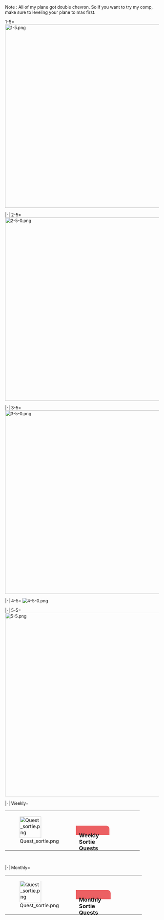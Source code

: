 Note : All of my plane got double chevron. So if you want to try my comp, make sure to leveling your plane to max first.

<tabber>
1-5=
[[File:1-5.png|center|599px]]<br/>

{{FleetCompViewer
|Map = 1-5 Extra Operation
|Ship1 = CVL Ryuuhou Kai 318 Card.jpg
|Ship1Equip1 = [[Ka Type Observation Autogyro]]
|Ship1Equip1_icon = Heli.png
|Ship1Equip2 = [[Ka Type Observation Autogyro]]
|Ship1Equip2_icon = Heli.png
|Ship1Equip3 = [[Ka Type Observation Autogyro]]
|Ship1Equip3_icon = Heli.png
|Ship1Equip4 = [[Type 97 Torpedo Bomber (931 Air Group)|Type 97 (931 Air Group)]]
|Ship1Equip4_icon = BluePlane.png

|Ship2 = BBV Ise Kai 082 Card.jpg
|Ship2Equip1 = [[Ka Type Observation Autogyro]]
|Ship2Equip1_icon = Heli.png
|Ship2Equip2 = [[Ka Type Observation Autogyro]]
|Ship2Equip2_icon = Heli.png
|Ship2Equip3 = [[Ka Type Observation Autogyro]]
|Ship2Equip3_icon = Heli.png
|Ship2Equip4 = [[Ka Type Observation Autogyro]]
|Ship2Equip4_icon = Heli.png

|Ship3 = DD Z1 zwei 179 Card.jpg
|Ship3Equip1 = [[Type 4 Passive Sonar]] ★+1
|Ship3Equip1_icon = Sonar.png
|Ship3Equip2 = [[Type 3 Active Sonar]] ★+3
|Ship3Equip2_icon = Sonar.png
|Ship3Equip3 = [[Type 3 Depth Charge Projector|Type 3 Depth Charge]]
|Ship3Equip3_icon = DepthCharge.png
|Ship3Equip4 = <span style="color:seashell">Locked</span>
|Ship3Equip4_icon = Empty_equipment_slot.png

|Ship4 = DD Z3 zwei 180 Card.jpg
|Ship4Equip1 = [[Type 4 Passive Sonar]]
|Ship4Equip1_icon = Sonar.png
|Ship4Equip2 = [[Type 3 Active Sonar]]
|Ship4Equip2_icon = Sonar.png
|Ship4Equip3 = [[Type 3 Depth Charge Projector|Type 3 Depth Charge]] ★+6
|Ship4Equip3_icon = DepthCharge.png
|Ship4Equip4 = <span style="color:seashell">Locked</span>
|Ship4Equip4_icon = Empty_equipment_slot.png

|Ship5 = Empty ship slot.png
|Ship5Equip1 = 
|Ship5Equip1_icon = Empty equipment slot.png
|Ship5Equip2 = 
|Ship5Equip2_icon = Empty equipment slot.png
|Ship5Equip3 = 
|Ship5Equip3_icon = Empty equipment slot.png
|Ship5Equip4 = 
|Ship5Equip4_icon = Empty equipment slot.png

|Ship6 = Empty ship slot.png
|Ship6Equip1 = 
|Ship6Equip1_icon = Empty equipment slot.png
|Ship6Equip2 = 
|Ship6Equip2_icon = Empty equipment slot.png
|Ship6Equip3 = 
|Ship6Equip3_icon = Empty equipment slot.png
|Ship6Equip4 = 
|Ship6Equip4_icon = Empty equipment slot.png
}}

|-|
2-5=
[[File:2-5-0.png|center|599px]]<br/>

{{FleetCompViewer
|Map = 2-5 Extra Operation (Middle Route)
|Ship1 = CAV Suzuya Kai 129 Card.jpg
|Ship1Equip1 = [[FuMO25 Radar]]
|Ship1Equip1_icon = Radar.png
|Ship1Equip2 = [[Prototype Seiran]]
|Ship1Equip2_icon = Seaplane.png
|Ship1Equip3 = [[20.3cm (No.3) Twin Gun Mount|20.3cm (No.3) Twin Mount]] [[File:Max_Star.png|18px]]
|Ship1Equip3_icon = RedGunMedium.png
|Ship1Equip4 = [[20.3cm (No.2) Twin Gun Mount|20.3cm (No.2) Twin Mount]] [[File:Max_Star.png|18px]]
|Ship1Equip4_icon = RedGunMedium.png

|Ship2 = CAV Kumano Kai 130 Card.jpg
|Ship2Equip1 = [[FuMO25 Radar]]
|Ship2Equip1_icon = Radar.png
|Ship2Equip2 = [[Prototype Seiran]]
|Ship2Equip2_icon = Seaplane.png
|Ship2Equip3 = [[20.3cm (No.3) Twin Gun Mount|20.3cm (No.3) Twin Mount]] [[File:Max_Star.png|18px]]
|Ship2Equip3_icon = RedGunMedium.png
|Ship2Equip4 = [[20.3cm (No.2) Twin Gun Mount|20.3cm (No.2) Twin Mount]] [[File:Max_Star.png|18px]]
|Ship2Equip4_icon = RedGunMedium.png

|Ship3 = CVL Junyou Kai Ni 408 Card.jpg
|Ship3Equip1 = [[Tenzan Model 12 (Murata Squadron)|Tenzan (Murata Squadron)]]
|Ship3Equip1_icon = BluePlane.png
|Ship3Equip2 = [[Ryuusei (601 Air Group)]]
|Ship3Equip2_icon = BluePlane.png
|Ship3Equip3 = [[Tenzan Model 12 (Murata Squadron)|Tenzan (Murata Squadron)]]
|Ship3Equip3_icon = BluePlane.png
|Ship3Equip4 = [[Type 2 Reconnaissance Aircraft]]
|Ship3Equip4_icon = YellowPlane.png

|Ship4 = CVL Hiyou Kai 283 Card.jpg
|Ship4Equip1 = [[Tenzan Model 12 (Tomonaga Squadron)|Tenzan (Tomonaga Squadron)]]
|Ship4Equip1_icon = BluePlane.png
|Ship4Equip2 = [[Ryuusei (601 Air Group)]]
|Ship4Equip2_icon = BluePlane.png
|Ship4Equip3 = [[Ryuusei (601 Air Group)]]
|Ship4Equip3_icon = BluePlane.png
|Ship4Equip4 = [[Suisei (Egusa Squadron)]]
|Ship4Equip4_icon = RedPlane.png

|Ship5 = DD Yuudachi Kai Ni 144 Card.jpg
|Ship5Equip1 = [[10cm Twin High-angle Gun Mount + Anti-Aircraft Fire Director|10cm HA Mount + AAFD]] [[File:Max_Star.png|18px]]
|Ship5Equip1_icon = GreenGunDP.png
|Ship5Equip2 = [[10cm Twin High-angle Gun Mount + Anti-Aircraft Fire Director|10cm HA Mount + AAFD]] [[File:Max_Star.png|18px]]
|Ship5Equip2_icon = GreenGunDP.png
|Ship5Equip3 = [[Type 13 Air Radar Kai]]
|Ship5Equip3_icon = Radar.png
|Ship5Equip4 = <span style="color:seashell">Locked</span>
|Ship5Equip4_icon = Empty equipment slot.png

|Ship6 = DD Shigure Kai Ni 145 Card.jpg
|Ship6Equip1 = [[10cm Twin High-angle Gun Mount + Anti-Aircraft Fire Director|10cm HA Mount + AAFD]] [[File:Max_Star.png|18px]]
|Ship6Equip1_icon = GreenGunDP.png
|Ship6Equip2 = [[10cm Twin High-angle Gun Mount + Anti-Aircraft Fire Director|10cm HA Mount + AAFD]] [[File:Max_Star.png|18px]]
|Ship6Equip2_icon = GreenGunDP.png
|Ship6Equip3 = [[Type 13 Air Radar Kai]] [[File:Max_Star.png|18px]]
|Ship6Equip3_icon = Radar.png
|Ship6Equip4 = <span style="color:seashell">Locked</span>
|Ship6Equip4_icon = Empty equipment slot.png
}}

{{FleetCompViewer
|Map = 2-5 Extra Operation (North Route)
|Ship1 = CA Myoukou Kai Ni 319 Card.jpg
|Ship1Equip1 = [[20.3cm (No.3) Twin Gun Mount|20.3cm (No.3) Twin Mount]] ★+1
|Ship1Equip1_icon = RedGunMedium.png
|Ship1Equip2 = [[20.3cm (No.2) Twin Gun Mount|20.3cm (No.2) Twin Mount]] [[File:Max_Star.png|18px]]
|Ship1Equip2_icon = RedGunMedium.png
|Ship1Equip3 = [[Shiun]]
|Ship1Equip3_icon = Seaplane.png
|Ship1Equip4 = [[Searchlight]]  ★+1
|Ship1Equip4_icon = Searchlight.png

|Ship2 = CA Nachi Kai Ni 192 Card.jpg
|Ship2Equip1 = [[20.3cm (No.3) Twin Gun Mount|20.3cm (No.3) Twin Mount]] ★+1
|Ship2Equip1_icon = RedGunMedium.png
|Ship2Equip2 = [[20.3cm (No.2) Twin Gun Mount|20.3cm (No.2) Twin Mount]] [[File:Max_Star.png|18px]]
|Ship2Equip2_icon = RedGunMedium.png
|Ship2Equip3 = [[Type 0 Observation Seaplane]]
|Ship2Equip3_icon = Seaplane.png
|Ship2Equip4 = [[Star Shell]]
|Ship2Equip4_icon = FlareIcon.png

|Ship3 = CA Ashigara Kai Ni 193 Card.jpg
|Ship3Equip1 = [[20.3cm (No.3) Twin Gun Mount|20.3cm (No.3) Twin Mount]] ★+1
|Ship3Equip1_icon = RedGunMedium.png
|Ship3Equip2 = [[20.3cm (No.2) Twin Gun Mount|20.3cm (No.2) Twin Mount]] [[File:Max_Star.png|18px]]
|Ship3Equip2_icon = RedGunMedium.png
|Ship3Equip3 = [[Type 0 Observation Seaplane]]
|Ship3Equip3_icon = Seaplane.png
|Ship3Equip4 = [[Star Shell]]
|Ship3Equip4_icon = FlareIcon.png

|Ship4 = CA Haguro Kai Ni 194 Card.jpg
|Ship4Equip1 = [[20.3cm (No.3) Twin Gun Mount|20.3cm (No.3) Twin Mount]] ★+1
|Ship4Equip1_icon = RedGunMedium.png
|Ship4Equip2 = [[20.3cm (No.2) Twin Gun Mount|20.3cm (No.2) Twin Mount]] [[File:Max Star.png|18px]]
|Ship4Equip2_icon = RedGunMedium.png
|Ship4Equip3 = [[Type 98 Reconnaissance Seaplane (Night Recon)|Type 98 Night Scout]]
|Ship4Equip3_icon = Seaplane.png
|Ship4Equip4 = [[Type 32 Surface Radar Kai]]
|Ship4Equip4_icon = Radar.png

|Ship5 = CAV Mogami Kai 073 Card.jpg
|Ship5Equip1 = [[Drum Canister (Transport Use)|Drum Canister]]
|Ship5Equip1_icon = Drum.png
|Ship5Equip2 = [[Prototype Seiran]]
|Ship5Equip2_icon = Seaplane.png
|Ship5Equip3 = [[20.3cm (No.3) Twin Gun Mount|20.3cm (No.3) Twin Mount]] [[File:Max_Star.png|18px]]
|Ship5Equip3_icon = RedGunMedium.png
|Ship5Equip4 = [[SKC34 20.3cm Twin Gun Mount]]
|Ship5Equip4_icon = RedGunMedium.png

|Ship6 = CAV Mikuma Kai 121 Card.jpg
|Ship6Equip1 = [[Drum Canister (Transport Use)|Drum Canister]]
|Ship6Equip1_icon = Drum.png
|Ship6Equip2 = [[Prototype Seiran]]
|Ship6Equip2_icon = Seaplane.png
|Ship6Equip3 = [[20.3cm (No.3) Twin Gun Mount|20.3cm (No.3) Twin Mount]] [[File:Max_Star.png|18px]]
|Ship6Equip3_icon = RedGunMedium.png
|Ship6Equip4 = [[SKC34 20.3cm Twin Gun Mount]]
|Ship6Equip4_icon = RedGunMedium.png
}}

{{FleetCompViewer
|Map = 2-5 Extra Operation (South Route)
|Ship1 = CV Graf Zeppelin Kai 353 Card.jpg
|Ship1Equip1 = [[Tenzan Model 12 (Murata Squadron)|Tenzan (Murata Squadron)]]
|Ship1Equip1_icon = BluePlane.png
|Ship1Equip2 = [[Ryuusei Kai]]
|Ship1Equip2_icon = BluePlane.png
|Ship1Equip3 = [[OTO 152mm Triple Rapid Fire Gun Mount|OTO 152mm Triple Mount]] ★+8
|Ship1Equip3_icon = YellowGun.png
|Ship1Equip4 = [[OTO 152mm Triple Rapid Fire Gun Mount|OTO 152mm Triple Mount]]
|Ship1Equip4_icon = YellowGun.png

|Ship2 = CVL Ryuujou Kai Ni 157 Card.jpg
|Ship2Equip1 = [[Ryuusei Kai]]
|Ship2Equip1_icon = BluePlane.png
|Ship2Equip2 = [[Tenzan Model 12 (Murata Squadron)|Tenzan (Murata Squadron)]]
|Ship2Equip2_icon = BluePlane.png
|Ship2Equip3 = [[Type 0 Fighter Model 21 (Skilled)|Zero Fighter 21 (Skilled)]]
|Ship2Equip3_icon = GreenPlane.png
|Ship2Equip4 = [[Type 2 Reconnaissance Aircraft]]
|Ship2Equip4_icon = YellowPlane.png

|Ship3 = CVL Junyou Kai Ni 408 Card.jpg
|Ship3Equip1 = [[Tenzan Model 12 (Tomonaga Squadron)|Tenzan (Tomonaga Squadron)]]
|Ship3Equip1_icon = BluePlane.png
|Ship3Equip2 = [[Ryuusei Kai]]
|Ship3Equip2_icon = BluePlane.png
|Ship3Equip3 = [[Ryuusei (601 Air Group)]]
|Ship3Equip3_icon = BluePlane.png
|Ship3Equip4 = [[Type 0 Fighter Model 21 (Skilled)|Zero Fighter 21 (Skilled)]]
|Ship3Equip4_icon = GreenPlane.png

|Ship4 = CVL Hiyou Kai 283 Card.jpg
|Ship4Equip1 = [[Ryuusei (601 Air Group)]]
|Ship4Equip1_icon = BluePlane.png
|Ship4Equip2 = [[Ryuusei Kai]]
|Ship4Equip2_icon = BluePlane.png
|Ship4Equip3 = [[Ryuusei Kai]]
|Ship4Equip3_icon = BluePlane.png
|Ship4Equip4 = [[Suisei (601 Air Group)]]
|Ship4Equip4_icon = RedPlane.png

|Ship5 = CVL Shouhou Kai 282 Card.jpg
|Ship5Equip1 = [[Ryuusei Kai]]
|Ship5Equip1_icon = BluePlane.png
|Ship5Equip2 = [[Suisei (Egusa Squadron)]]
|Ship5Equip2_icon = RedPlane.png
|Ship5Equip3 = [[Type 0 Fighter Model 53 (Iwamoto Squadron)|Zero Fighter 53 (Iwamoto)]]
|Ship5Equip3_icon = GreenPlane.png
|Ship5Equip4 = [[Reppuu (601 Air Group)]]
|Ship5Equip4_icon = GreenPlane.png

|Ship6 = CVL Zuihou Kai 117 Card.jpg
|Ship6Equip1 = [[Ryuusei (601 Air Group)]]
|Ship6Equip1_icon = BluePlane.png
|Ship6Equip2 = [[Suisei (601 Air Group)]]
|Ship6Equip2_icon = RedPlane.png
|Ship6Equip3 = [[Zero Fighter Model 62 (Fighter-bomber / Iwai Squadron)|Zero Fighter 62 Iwai Squadron]]
|Ship6Equip3_icon = RedPlane.png
|Ship6Equip4 = [[Reppuu (601 Air Group)]]
|Ship6Equip4_icon = GreenPlane.png
|Total_FP = Note
|Route = <br/>Just for fun.
}}

|-|
3-5=
[[File:3-5-0.png|center|599px]]<br/>

{{FleetCompViewer
|Map = 3-5 Extra Operation (South Route)
|Ship1 = DD Libeccio Kai 347 Card.jpg
|Ship1Equip1 = [[12.7cm Twin Gun Mount Model B Kai 2|12.7cm Model B Kai 2]] [[File:Max_Star.png|18px]]
|Ship1Equip1_icon = RedGunMedium.png
|Ship1Equip2 = [[120mm Twin Gun Mount]]
|Ship1Equip2_icon = RedGunLight.png
|Ship1Equip3 = [[Searchlight]]  ★+1
|Ship1Equip3_icon = Searchlight.png
|Ship1Equip4 = <span style="color:seashell">Locked</span>
|Ship1Equip4_icon = Empty equipment slot.png

|Ship2 = CL Abukuma Kai Ni 200 Card.jpg
|Ship2Equip1 = [[15.2cm Twin Gun Mount Kai|15.2cm Twin Mount Kai]] [[File:Max_Star.png|18px]]
|Ship2Equip1_icon = RedGunMedium.png
|Ship2Equip2 = [[61cm Quintuple (Oxygen) Torpedo Mount|61cm Quint O<sub>2</sub> Torpedo]] ★+6
|Ship2Equip2_icon = Torpedo.png
|Ship2Equip3 = [[Kouhyouteki]]
|Ship2Equip3_icon = Torpedo.png
|Ship2Equip4 = <span style="color:seashell">Locked</span>
|Ship2Equip4_icon = Empty equipment slot.png

|Ship3 = DD Shimakaze Kai 229 Card.jpg
|Ship3Equip1 = [[10cm Twin High-angle Gun Mount + Anti-Aircraft Fire Director|10cm HA Mount + AAFD]] [[File:Max_Star.png|18px]]
|Ship3Equip1_icon = GreenGunDP.png
|Ship3Equip2 = [[120mm Twin Gun Mount]]
|Ship3Equip2_icon = RedGunLight.png
|Ship3Equip3 = [[Type 22 Surface Radar Kai 4]]
|Ship3Equip3_icon = Radar.png
|Ship3Equip4 = <span style="color:seashell">Locked</span>
|Ship3Equip4_icon = Empty equipment slot.png

|Ship4 = DD Yukikaze Kai 228 Card.jpg
|Ship4Equip1 = [[10cm Twin High-angle Gun Mount + Anti-Aircraft Fire Director|10cm HA Mount + AAFD]] [[File:Max_Star.png|18px]]
|Ship4Equip1_icon = GreenGunDP.png
|Ship4Equip2 = [[61cm Triple (Oxygen) Torpedo Mount|61cm Tripple O<sub>2</sub> Torpedo]] [[File:Max_Star.png|18px]]
|Ship4Equip2_icon = Torpedo.png
|Ship4Equip3 = [[Type 22 Surface Radar Kai 4]]
|Ship4Equip3_icon = Radar.png
|Ship4Equip4 = <span style="color:seashell">Locked</span>
|Ship4Equip4_icon = Empty equipment slot.png

|Ship5 = DD Amatsukaze Kai 316 Card.jpg
|Ship5Equip1 = [[10cm Twin High-angle Gun Mount + Anti-Aircraft Fire Director|10cm HA Mount + AAFD]] [[File:Max_Star.png|18px]]
|Ship5Equip1_icon = GreenGunDP.png
|Ship5Equip2 = [[10cm Twin High-angle Gun Mount + Anti-Aircraft Fire Director|10cm HA Mount + AAFD]]
|Ship5Equip2_icon = GreenGunDP.png
|Ship5Equip3 = [[Type 13 Air Radar Kai]] [[File:Max_Star.png|18px]]
|Ship5Equip3_icon = Radar.png
|Ship5Equip4 = <span style="color:seashell">Locked</span>
|Ship5Equip4_icon = Empty equipment slot.png

|Ship6 = DD Tokitsukaze Kai 322 Card.jpg
|Ship6Equip1 = [[10cm Twin High-angle Gun Mount + Anti-Aircraft Fire Director|10cm HA Mount + AAFD]] [[File:Max_Star.png|18px]]
|Ship6Equip1_icon = GreenGunDP.png
|Ship6Equip2 = [[10cm Twin High-angle Gun Mount + Anti-Aircraft Fire Director|10cm HA Mount + AAFD]]
|Ship6Equip2_icon = GreenGunDP.png
|Ship6Equip3 = [[Type 22 Surface Radar Kai 4]]
|Ship6Equip3_icon = Radar.png
|Ship6Equip4 = <span style="color:seashell">Locked</span>
|Ship6Equip4_icon = Empty equipment slot.png
}}

{{FleetCompViewer
|Map = 3-5 Extra Operation (North Route)
|Ship1 = CVB Taihou Kai 156 Card.jpg
|Ship1Equip1 = [[Tenzan Model 12 (Tomonaga Squadron)|Tenzan (Tomonaga Squadron)]]
|Ship1Equip1_icon = BluePlane.png
|Ship1Equip2 = [[Ryuusei (601 Air Group)]]
|Ship1Equip2_icon = BluePlane.png
|Ship1Equip3 = [[Type 0 Fighter Model 53 (Iwamoto Squadron)|Zero Fighter 53 (Iwamoto)]]
|Ship1Equip3_icon = GreenPlane.png
|Ship1Equip4 = [[Reppuu Model 11]]
|Ship1Equip4_icon = GreenPlane.png

|Ship2 = CVB Shoukaku Kai Ni A 466 Card.jpg
|Ship2Equip1 = [[Type 97 Torpedo Bomber (Tomonaga Squadron)|Type 97 (Tomonaga Squadron)]]
|Ship2Equip1_icon = BluePlane.png
|Ship2Equip2 = [[Tenzan Model 12 (Murata Squadron)|Tenzan (Murata Squadron)]]
|Ship2Equip2_icon = BluePlane.png
|Ship2Equip3 = [[Reppuu (601 Air Group)]]
|Ship2Equip3_icon = GreenPlane.png
|Ship2Equip4 = [[Type 0 Fighter Model 21 (Skilled)|Zero Fighter 21 (Skilled)]]
|Ship2Equip4_icon = GreenPlane.png

|Ship3 = CVB Zuikaku Kai Ni A 467 Card.jpg
|Ship3Equip1 = [[Type 97 Torpedo Bomber (Tomonaga Squadron)|Type 97 (Tomonaga Squadron)]]
|Ship3Equip1_icon = BluePlane.png
|Ship3Equip2 = [[Tenzan Model 12 (Murata Squadron)|Tenzan (Murata Squadron)]]
|Ship3Equip2_icon = BluePlane.png
|Ship3Equip3 = [[Reppuu (601 Air Group)]]
|Ship3Equip3_icon = GreenPlane.png
|Ship3Equip4 = [[Type 0 Fighter Model 21 (Skilled)|Zero Fighter 21 (Skilled)]]
|Ship3Equip4_icon = GreenPlane.png

|Ship4 = CLT Ooi Kai Ni 118 Card.jpg
|Ship4Equip1 = [[10cm Twin High-angle Gun Mount + Anti-Aircraft Fire Director|10cm HA Mount + AAFD]] [[File:Max_Star.png|18px]]
|Ship4Equip1_icon = GreenGunDP.png
|Ship4Equip2 = [[Kouhyouteki]]
|Ship4Equip2_icon = Torpedo.png
|Ship4Equip3 = [[FuMO25 Radar]]
|Ship4Equip3_icon = Radar.png
|Ship4Equip4 = <span style="color:seashell">Locked</span>
|Ship4Equip4_icon = Empty equipment slot.png

|Ship5 = CLT Kitakami Kai Ni 119 Card.jpg
|Ship5Equip1 = [[10cm Twin High-angle Gun Mount + Anti-Aircraft Fire Director|10cm HA Mount + AAFD]] [[File:Max_Star.png|18px]]
|Ship5Equip1_icon = GreenGunDP.png
|Ship5Equip2 = [[Kouhyouteki]]
|Ship5Equip2_icon = Torpedo.png
|Ship5Equip3 = [[FuMO25 Radar]]
|Ship5Equip3_icon = Radar.png
|Ship5Equip4 = <span style="color:seashell">Locked</span>
|Ship5Equip4_icon = Empty equipment slot.png

|Ship6 = SS Ro-500 436 Card.jpg
|Ship6Equip1 = [[Prototype FaT Type 95 Oxygen Torpedo Kai|FaT Type 95 O<sub>2</sub> Torpedo Kai]]
|Ship6Equip1_icon = Torpedo.png
|Ship6Equip2 = [[Prototype FaT Type 95 Oxygen Torpedo Kai|FaT Type 95 O<sub>2</sub> Torpedo Kai]]
|Ship6Equip2_icon = Torpedo.png
|Ship6Equip3 = <span style="color:seashell">Locked</span>
|Ship6Equip3_icon = Empty equipment slot.png
|Ship6Equip4 = <span style="color:seashell">Locked</span>
|Ship6Equip4_icon = Empty equipment slot.png

|Total_FP = Note
|Route = <br/>CLT don't even need double attack setup for night battle so equip them with AACI setup to make them have more chance to survive from Takoyaki's air strike.
}}

|-|
4-5=
[[File:4-5-0.png|center]]<br/>

{{FleetCompViewer
|Map = 4-5 Extra Operation (Normal Run)
|Ship1 = CA Prinz Eugen Kai 177 Card.jpg
|Ship1Equip1 = [[20.3cm (No.3) Twin Gun Mount|20.3cm (No.3) Twin Mount]] [[File:Max_Star.png|18px]]
|Ship1Equip1_icon = RedGunMedium.png
|Ship1Equip2 = [[20.3cm (No.3) Twin Gun Mount|20.3cm (No.3) Twin Mount]] [[File:Max_Star.png|18px]]
|Ship1Equip2_icon = RedGunMedium.png
|Ship1Equip3 = [[Type 98 Reconnaissance Seaplane (Night Recon)|Type 98 Night Scout]]
|Ship1Equip3_icon = Seaplane.png
|Ship1Equip4 = [[Type 3 Shell]]
|Ship1Equip4_icon = GreenAmmo.png

|Ship2 = CVB Taihou Kai 156 Card.jpg
|Ship2Equip1 = [[Tenzan Model 12 (Tomonaga Squadron)|Tenzan (Tomonaga Squadron)]]
|Ship2Equip1_icon = BluePlane.png
|Ship2Equip2 = [[Ryuusei (601 Air Group)]]
|Ship2Equip2_icon = BluePlane.png
|Ship2Equip3 = [[Suisei (Egusa Squadron)]]
|Ship2Equip3_icon = RedPlane.png
|Ship2Equip4 = [[Type 2 Reconnaissance Aircraft]]
|Ship2Equip4_icon = YellowPlane.png

|Ship3 = CVB Shoukaku Kai Ni A 466 Card.jpg
|Ship3Equip1 = [[Tenzan Model 12 (Murata Squadron)|Tenzan (Murata Squadron)]]
|Ship3Equip1_icon = BluePlane.png
|Ship3Equip2 = [[Suisei (601 Air Group)]]
|Ship3Equip2_icon = RedPlane.png
|Ship3Equip3 = [[Reppuu (601 Air Group)]]
|Ship3Equip3_icon = GreenPlane.png
|Ship3Equip4 = [[Type 0 Fighter Model 21 (Skilled)|Zero Fighter 21 (Skilled)]]
|Ship3Equip4_icon = GreenPlane.png

|Ship4 = CVB Zuikaku Kai Ni A 467 Card.jpg
|Ship4Equip1 = [[Tenzan Model 12 (Murata Squadron)|Tenzan (Murata Squadron)]]
|Ship4Equip1_icon = BluePlane.png
|Ship4Equip2 = [[Suisei (601 Air Group)]]
|Ship4Equip2_icon = RedPlane.png
|Ship4Equip3 = [[Type 0 Fighter Model 53 (Iwamoto Squadron)|Zero Fighter 53 (Iwamoto)]]
|Ship4Equip3_icon = GreenPlane.png
|Ship4Equip4 = [[Type 0 Fighter Model 21 (Skilled)|Zero Fighter 21 (Skilled)]]
|Ship4Equip4_icon = GreenPlane.png

|Ship5 = CAV Tone Kai Ni 188 Card.jpg
|Ship5Equip1 = [[20.3cm (No.2) Twin Gun Mount|20.3cm (No.2) Twin Mount]] [[File:Max_Star.png|18px]]
|Ship5Equip1_icon = RedGunMedium.png
|Ship5Equip2 = [[20.3cm (No.2) Twin Gun Mount|20.3cm (No.2) Twin Mount]] [[File:Max_Star.png|18px]]
|Ship5Equip2_icon = RedGunMedium.png
|Ship5Equip3 = [[Prototype Seiran]]
|Ship5Equip3_icon = Seaplane.png
|Ship5Equip4 = [[Type 3 Shell]]
|Ship5Equip4_icon = GreenAmmo.png

|Ship6 = CAV Chikuma Kai Ni 189 Card.jpg
|Ship6Equip1 = [[20.3cm (No.2) Twin Gun Mount|20.3cm (No.2) Twin Mount]] [[File:Max_Star.png|18px]]
|Ship6Equip1_icon = RedGunMedium.png
|Ship6Equip2 = [[20.3cm (No.2) Twin Gun Mount|20.3cm (No.2) Twin Mount]] [[File:Max_Star.png|18px]]
|Ship6Equip2_icon = RedGunMedium.png
|Ship6Equip3 = [[Prototype Seiran]]
|Ship6Equip3_icon = Seaplane.png
|Ship6Equip4 = [[Type 3 Shell]]
|Ship6Equip4_icon = GreenAmmo.png

|Total_FP = Note
|Route = <br/>When your girls keep attacking Wanko on day battle with scratch damage and leave BRS to rekt your girl one by one is really annoy right?<br/>Then use CVs and force them to attack those trash by equip them a red plane so they can't attack land-base enemy like Wanko.
}}

{{FleetCompViewer
|Map = 4-5 Extra Operation (Last Dance)
|Ship1 = CA Prinz Eugen Kai 177 Card.jpg
|Ship1Equip1 = [[20.3cm (No.3) Twin Gun Mount|20.3cm (No.3) Twin Mount]] [[File:Max_Star.png|18px]]
|Ship1Equip1_icon = RedGunMedium.png
|Ship1Equip2 = [[20.3cm (No.3) Twin Gun Mount|20.3cm (No.3) Twin Mount]] [[File:Max_Star.png|18px]]
|Ship1Equip2_icon = RedGunMedium.png
|Ship1Equip3 = [[Type 98 Reconnaissance Seaplane (Night Recon)|Type 98 Night Scout]]
|Ship1Equip3_icon = Seaplane.png
|Ship1Equip4 = [[Type 3 Shell]]
|Ship1Equip4_icon = GreenAmmo.png

|Ship2 = CVB Taihou Kai 156 Card.jpg
|Ship2Equip1 = [[Tenzan Model 12 (Tomonaga Squadron)|Tenzan (Tomonaga Squadron)]]
|Ship2Equip1_icon = BluePlane.png
|Ship2Equip2 = [[Ryuusei (601 Air Group)]]
|Ship2Equip2_icon = BluePlane.png
|Ship2Equip3 = [[Suisei (Egusa Squadron)]]
|Ship2Equip3_icon = RedPlane.png
|Ship2Equip4 = [[Type 2 Reconnaissance Aircraft]]
|Ship2Equip4_icon = YellowPlane.png

|Ship3 = CVB Shoukaku Kai Ni A 466 Card.jpg
|Ship3Equip1 = [[Tenzan Model 12 (Murata Squadron)|Tenzan (Murata Squadron)]]
|Ship3Equip1_icon = BluePlane.png
|Ship3Equip2 = [[Suisei (601 Air Group)]]
|Ship3Equip2_icon = RedPlane.png
|Ship3Equip3 = [[Type 0 Fighter Model 53 (Iwamoto Squadron)|Zero Fighter 53 (Iwamoto)]]
|Ship3Equip3_icon = GreenPlane.png
|Ship3Equip4 = [[Type 0 Fighter Model 21 (Skilled)|Zero Fighter 21 (Skilled)]]
|Ship3Equip4_icon = GreenPlane.png

|Ship4 = CVB Zuikaku Kai Ni A 467 Card.jpg
|Ship4Equip1 = [[Tenzan Model 12 (Murata Squadron)|Tenzan (Murata Squadron)]]
|Ship4Equip1_icon = BluePlane.png
|Ship4Equip2 = [[Ryuusei (601 Air Group)]]
|Ship4Equip2_icon = BluePlane.png
|Ship4Equip3 = [[Suisei (601 Air Group)]]
|Ship4Equip3_icon = RedPlane.png
|Ship4Equip4 = [[Type 0 Fighter Model 21 (Skilled)|Zero Fighter 21 (Skilled)]]
|Ship4Equip4_icon = GreenPlane.png

|Ship5 = CAV Tone Kai Ni 188 Card.jpg
|Ship5Equip1 = [[20.3cm (No.2) Twin Gun Mount|20.3cm (No.2) Twin Mount]] [[File:Max_Star.png|18px]]
|Ship5Equip1_icon = RedGunMedium.png
|Ship5Equip2 = [[20.3cm (No.2) Twin Gun Mount|20.3cm (No.2) Twin Mount]] [[File:Max_Star.png|18px]]
|Ship5Equip2_icon = RedGunMedium.png
|Ship5Equip3 = [[Prototype Seiran]]
|Ship5Equip3_icon = Seaplane.png
|Ship5Equip4 = [[Type 3 Shell]]
|Ship5Equip4_icon = GreenAmmo.png

|Ship6 = CAV Chikuma Kai Ni 189 Card.jpg
|Ship6Equip1 = [[20.3cm (No.2) Twin Gun Mount|20.3cm (No.2) Twin Mount]] [[File:Max_Star.png|18px]]
|Ship6Equip1_icon = RedGunMedium.png
|Ship6Equip2 = [[20.3cm (No.2) Twin Gun Mount|20.3cm (No.2) Twin Mount]] [[File:Max_Star.png|18px]]
|Ship6Equip2_icon = RedGunMedium.png
|Ship6Equip3 = [[Prototype Seiran]]
|Ship6Equip3_icon = Seaplane.png
|Ship6Equip4 = [[Type 3 Shell]]
|Ship6Equip4_icon = GreenAmmo.png

|Total_FP = Note
|Route = <br/>Not much different from normal run except one more torpedo bomber add. Wanko's final form have less AS than normal form.
}}

|-|
5-5=
[[File:5-5.png|center|599px]]<br/>

{{FleetCompViewer
|Map = 5-5 Extra Operation (Carrier Focus)
|Ship1 = FBB Bismarck drei 178 Card.jpg
|Ship1Equip1 = [[38cm Twin Gun Mount Kai]] [[File:Max_Star.png|18px]]
|Ship1Equip1_icon = RedGunHeavy.png
|Ship1Equip2 = [[38cm Twin Gun Mount Kai]] [[File:Max_Star.png|18px]]
|Ship1Equip2_icon = RedGunHeavy.png
|Ship1Equip3 = [[Type 98 Reconnaissance Seaplane (Night Recon)|Type 98 Night Scout]]
|Ship1Equip3_icon = Seaplane.png
|Ship1Equip4 = [[Type 91 Armor Piercing Shell|Type 91 AP Shell]] [[File:Max_Star.png|18px]]
|Ship1Equip4_icon = RedAmmo.png

|Ship2 = CVB Taihou Kai 156 Card.jpg
|Ship2Equip1 = [[Ryuusei (601 Air Group)]]
|Ship2Equip1_icon = BluePlane.png
|Ship2Equip2 = [[Ryuusei (601 Air Group)]]
|Ship2Equip2_icon = BluePlane.png
|Ship2Equip3 = [[Ryuusei (601 Air Group)]]
|Ship2Equip3_icon = BluePlane.png
|Ship2Equip4 = [[Type 2 Reconnaissance Aircraft]]
|Ship2Equip4_icon = YellowPlane.png

|Ship3 = CVB Shoukaku Kai Ni A 466 Card.jpg
|Ship3Equip1 = [[Tenzan Model 12 (Murata Squadron)|Tenzan (Murata Squadron)]]
|Ship3Equip1_icon = BluePlane.png
|Ship3Equip2 = [[Ryuusei Kai]]
|Ship3Equip2_icon = BluePlane.png
|Ship3Equip3 = [[Reppuu (601 Air Group)]]
|Ship3Equip3_icon = GreenPlane.png
|Ship3Equip4 = [[Type 0 Fighter Model 21 (Skilled)|Zero Fighter 21 (Skilled)]]
|Ship3Equip4_icon = GreenPlane.png

|Ship4 = CVB Zuikaku Kai Ni A 467 Card.jpg
|Ship4Equip1 = [[Tenzan Model 12 (Murata Squadron)|Tenzan (Murata Squadron)]]
|Ship4Equip1_icon = BluePlane.png
|Ship4Equip2 = [[Ryuusei Kai]]
|Ship4Equip2_icon = BluePlane.png
|Ship4Equip3 = [[Type 0 Fighter Model 53 (Iwamoto Squadron)|Zero Fighter 53 (Iwamoto)]]
|Ship4Equip3_icon = GreenPlane.png
|Ship4Equip4 = [[Type 0 Fighter Model 21 (Skilled)|Zero Fighter 21 (Skilled)]]
|Ship4Equip4_icon = GreenPlane.png

|Ship5 = CV Akagi Kai 277 Card.jpg
|Ship5Equip1 = [[Zero Fighter Model 62 (Fighter-bomber / Iwai Squadron)|Zero Fighter 62 Iwai Squadron]]
|Ship5Equip1_icon = RedPlane.png
|Ship5Equip2 = [[Ryuusei Kai]]
|Ship5Equip2_icon = BluePlane.png
|Ship5Equip3 = [[Tenzan Model 12 (Tomonaga Squadron)|Tenzan (Tomonaga Squadron)]]
|Ship5Equip3_icon = BluePlane.png
|Ship5Equip4 = [[Fw 190T Kai]]
|Ship5Equip4_icon = GreenPlane.png

|Ship6 = CV Kaga Kai 278 Card.jpg
|Ship6Equip1 = [[Suisei (Egusa Squadron)]]
|Ship6Equip1_icon = RedPlane.png
|Ship6Equip2 = [[Ryuusei Kai]]
|Ship6Equip2_icon = BluePlane.png
|Ship6Equip3 = [[Ryuusei Kai]]
|Ship6Equip3_icon = BluePlane.png
|Ship6Equip4 = [[Reppuu (601 Air Group)]]
|Ship6Equip4_icon = GreenPlane.png
}}

{{FleetCompViewer
|Map = 5-5 Extra Operation (Balance)
|Ship1 = FBB Bismarck drei 178 Card.jpg
|Ship1Equip1 = [[38cm Twin Gun Mount Kai]] [[File:Max_Star.png|18px]]
|Ship1Equip1_icon = RedGunHeavy.png
|Ship1Equip2 = [[38cm Twin Gun Mount Kai]] [[File:Max_Star.png|18px]]
|Ship1Equip2_icon = RedGunHeavy.png
|Ship1Equip3 = [[Type 98 Reconnaissance Seaplane (Night Recon)|Type 98 Night Scout]]
|Ship1Equip3_icon = Seaplane.png
|Ship1Equip4 = [[Type 1 Armor Piercing Shell|Type 1 AP Shell]] ★+4
|Ship1Equip4_icon = RedAmmo.png

|Ship2 = FBB Italia 446 Card.jpg
|Ship2Equip1 = [[381mm/50 Triple Gun Mount Kai|381mm/50 Triple Mount Kai]] [[File:Max_Star.png|18px]]
|Ship2Equip1_icon = RedGunHeavy.png
|Ship2Equip2 = [[381mm/50 Triple Gun Mount Kai|381mm/50 Triple Mount Kai]] [[File:Max_Star.png|18px]]
|Ship2Equip2_icon = RedGunHeavy.png
|Ship2Equip3 = [[Type 0 Observation Seaplane]]
|Ship2Equip3_icon = Seaplane.png
|Ship2Equip4 = [[Type 91 Armor Piercing Shell|Type 91 AP Shell]] [[File:Max_Star.png|18px]]
|Ship2Equip4_icon = RedAmmo.png

|Ship3 = FBB Roma 442 Card.jpg
|Ship3Equip1 = [[381mm/50 Triple Gun Mount Kai|381mm/50 Triple Mount Kai]] [[File:Max_Star.png|18px]]
|Ship3Equip1_icon = RedGunHeavy.png
|Ship3Equip2 = [[381mm/50 Triple Gun Mount Kai|381mm/50 Triple Mount Kai]] [[File:Max_Star.png|18px]]
|Ship3Equip2_icon = RedGunHeavy.png
|Ship3Equip3 = [[Type 0 Observation Seaplane]]
|Ship3Equip3_icon = Seaplane.png
|Ship3Equip4 = [[Type 91 Armor Piercing Shell|Type 91 AP Shell]] [[File:Max_Star.png|18px]]
|Ship3Equip4_icon = RedAmmo.png

|Ship4 = CVB Taihou Kai 156 Card.jpg
|Ship4Equip1 = [[Tenzan Model 12 (Tomonaga Squadron)|Tenzan (Tomonaga Squadron)]]
|Ship4Equip1_icon = BluePlane.png
|Ship4Equip2 = [[Ryuusei (601 Air Group)]]
|Ship4Equip2_icon = BluePlane.png
|Ship4Equip3 = [[Type 0 Fighter Model 53 (Iwamoto Squadron)|Zero Fighter 53 (Iwamoto)]]
|Ship4Equip3_icon = GreenPlane.png
|Ship4Equip4 = [[Type 0 Fighter Model 21 (Skilled)|Zero Fighter 21 (Skilled)]]
|Ship4Equip4_icon = GreenPlane.png

|Ship5 = CVB Shoukaku Kai Ni A 466 Card.jpg
|Ship5Equip1 = [[Tenzan Model 12 (Murata Squadron)|Tenzan (Murata Squadron)]]
|Ship5Equip1_icon = BluePlane.png
|Ship5Equip2 = [[Reppuu Model 11]]
|Ship5Equip2_icon = GreenPlane.png
|Ship5Equip3 = [[Reppuu (601 Air Group)]]
|Ship5Equip3_icon = GreenPlane.png
|Ship5Equip4 = [[Type 0 Fighter Model 21 (Skilled)|Zero Fighter 21 (Skilled)]]
|Ship5Equip4_icon = GreenPlane.png

|Ship6 = CVB Zuikaku Kai Ni A 467 Card.jpg
|Ship6Equip1 = [[Tenzan Model 12 (Murata Squadron)|Tenzan (Murata Squadron)]]
|Ship6Equip1_icon = BluePlane.png
|Ship6Equip2 = [[Ryuusei (601 Air Group)]]
|Ship6Equip2_icon = BluePlane.png
|Ship6Equip3 = [[Reppuu (601 Air Group)]]
|Ship6Equip3_icon = GreenPlane.png
|Ship6Equip4 = [[Type 2 Reconnaissance Aircraft]]
|Ship6Equip4_icon = YellowPlane.png
}}

|-|
Weekly=

{| width="100%"
| style="width:50px;" |[[File:Quest sortie.png|70px]]
|<div style="background: #EC6063; width: 50%; height: 20px; padding: 5px 0px 5px 10px; border-top-right-radius: 10px;"><font size="4">'''Weekly Sortie Quests'''</font></div>
|}
<br/>
{{FleetCompViewer
|Map = 3-3 Shortie<br/>(Quest Bw7)
|Ship1 = CV Unryuu Kai 406 Card.jpg
|Ship1Equip1 = [[Ryuusei (601 Air Group)]]
|Ship1Equip1_icon = BluePlane.png
|Ship1Equip2 = [[Type 0 Fighter Model 53 (Iwamoto Squadron)|Zero Fighter 53 (Iwamoto)]]
|Ship1Equip2_icon = GreenPlane.png
|Ship1Equip3 = [[Tenzan Model 12 (Tomonaga Squadron)|Tenzan (Tomonaga Squadron)]]
|Ship1Equip3_icon = BluePlane.png
|Ship1Equip4 = [[Type 2 Reconnaissance Aircraft]]
|Ship1Equip4_icon = YellowPlane.png

|Ship2 = CV Amagi Kai 429 Card.jpg
|Ship2Equip1 = [[Ryuusei (601 Air Group)]]
|Ship2Equip1_icon = BluePlane.png
|Ship2Equip2 = [[Reppuu (601 Air Group)]]
|Ship2Equip2_icon = GreenPlane.png
|Ship2Equip3 = [[Tenzan Model 12 (Murata Squadron)|Tenzan (Murata Squadron)]]
|Ship2Equip3_icon = BluePlane.png
|Ship2Equip4 = [[Skilled Carrier-based Aircraft Maintenance Personnel|SCAMP]]
|Ship2Equip4_icon = Ap c.png

|Ship3 = CV Katsuragi Kai 430 Card.jpg
|Ship3Equip1 = [[Ryuusei (601 Air Group)]]
|Ship3Equip1_icon = BluePlane.png
|Ship3Equip2 = [[Reppuu (601 Air Group)]]
|Ship3Equip2_icon = GreenPlane.png
|Ship3Equip3 = [[Tenzan Model 12 (Murata Squadron)|Tenzan (Murata Squadron)]]
|Ship3Equip3_icon = BluePlane.png
|Ship3Equip4 = [[Skilled Carrier-based Aircraft Maintenance Personnel|SCAMP]]
|Ship3Equip4_icon = Ap c.png

|Ship4 = CLT Kiso Kai Ni 146 Card.jpg
|Ship4Equip1 = [[10cm Twin High-angle Gun Mount + Anti-Aircraft Fire Director|10cm HA Mount + AAFD]] [[File:Max_Star.png|18px]]
|Ship4Equip1_icon = GreenGunDP.png
|Ship4Equip2 = [[Kouhyouteki]]
|Ship4Equip2_icon = Torpedo.png
|Ship4Equip3 = [[Type 21 Air Radar Kai]] [[File:Max_Star.png|18px]]
|Ship4Equip3_icon = Radar.png
|Ship4Equip4 = <span style="color:seashell">Locked</span>
|Ship4Equip4_icon = Empty_equipment_slot.png

|Ship5 = CLT Ooi Kai Ni 118 Card.jpg
|Ship5Equip1 = [[10cm Twin High-angle Gun Mount + Anti-Aircraft Fire Director|10cm HA Mount + AAFD]] [[File:Max_Star.png|18px]]
|Ship5Equip1_icon = GreenGunDP.png
|Ship5Equip2 = [[Kouhyouteki]]
|Ship5Equip2_icon = Torpedo.png
|Ship5Equip3 = [[FuMO25 Radar]]
|Ship5Equip3_icon = Radar.png
|Ship5Equip4 = <span style="color:seashell">Locked</span>
|Ship5Equip4_icon = Empty_equipment_slot.png

|Ship6 = CLT Kitakami Kai Ni 119 Card.jpg
|Ship6Equip1 = [[10cm Twin High-angle Gun Mount + Anti-Aircraft Fire Director|10cm HA Mount + AAFD]] [[File:Max_Star.png|18px]]
|Ship6Equip1_icon = GreenGunDP.png
|Ship6Equip2 = [[Kouhyouteki]]
|Ship6Equip2_icon = Torpedo.png
|Ship6Equip3 = [[FuMO25 Radar]]
|Ship6Equip3_icon = Radar.png
|Ship6Equip4 = <span style="color:seashell">Locked</span>
|Ship6Equip4_icon = Empty_equipment_slot.png

|Total_FP = Note
|Route = <br/> KILL THEM ALL BEFORE BATTLE START!
}}

{{FleetCompViewer
|Map = 4-4 Shortie<br/>(Quest Bw8)
|Ship1 = CV Unryuu Kai 406 Card.jpg
|Ship1Equip1 = [[Ryuusei (601 Air Group)]]
|Ship1Equip1_icon = BluePlane.png
|Ship1Equip2 = [[Type 0 Fighter Model 53 (Iwamoto Squadron)|Zero Fighter 53 (Iwamoto)]]
|Ship1Equip2_icon = GreenPlane.png
|Ship1Equip3 = [[Tenzan Model 12 (Tomonaga Squadron)|Tenzan (Tomonaga Squadron)]]
|Ship1Equip3_icon = BluePlane.png
|Ship1Equip4 = [[Type 2 Reconnaissance Aircraft]]
|Ship1Equip4_icon = YellowPlane.png

|Ship2 = CV Amagi Kai 429 Card.jpg
|Ship2Equip1 = [[Ryuusei (601 Air Group)]]
|Ship2Equip1_icon = BluePlane.png
|Ship2Equip2 = [[Reppuu (601 Air Group)]]
|Ship2Equip2_icon = GreenPlane.png
|Ship2Equip3 = [[Tenzan Model 12 (Murata Squadron)|Tenzan (Murata Squadron)]]
|Ship2Equip3_icon = BluePlane.png
|Ship2Equip4 = [[Type 0 Fighter Model 21 (Skilled)|Zero Fighter 21 (Skilled)]]
|Ship2Equip4_icon = GreenPlane.png

|Ship3 = CV Katsuragi Kai 430 Card.jpg
|Ship3Equip1 = [[Ryuusei (601 Air Group)]]
|Ship3Equip1_icon = BluePlane.png
|Ship3Equip2 = [[Reppuu (601 Air Group)]]
|Ship3Equip2_icon = GreenPlane.png
|Ship3Equip3 = [[Tenzan Model 12 (Murata Squadron)|Tenzan (Murata Squadron)]]
|Ship3Equip3_icon = BluePlane.png
|Ship3Equip4 = [[Type 0 Fighter Model 21 (Skilled)|Zero Fighter 21 (Skilled)]]
|Ship3Equip4_icon = GreenPlane.png

|Ship4 = CA Maya Kai Ni 428 Card.jpg
|Ship4Equip1 = [[20.3cm (No.3) Twin Gun Mount|20.3cm (No.3) Twin Mount]] [[File:Max_Star.png|18px]]
|Ship4Equip1_icon = RedGunMedium.png
|Ship4Equip2 = [[90mm Single High-angle Gun Mount|90mm High-angle Mount]] [[File:Max_Star.png|18px]]
|Ship4Equip2_icon = GreenGunDP.png
|Ship4Equip3 = [[25mm Triple Autocannon Mount (Concentrated Deployment)|25mm Concentrated Deployment]]
|Ship4Equip3_icon = GreenGunMG.png
|Ship4Equip4 = [[Type 21 Air Radar Kai]] [[File:Max_Star.png|18px]]
|Ship4Equip4_icon = Radar.png

|Ship5 = DD Akizuki Kai 330 Card.jpg
|Ship5Equip1 = [[10cm Twin High-angle Gun Mount + Anti-Aircraft Fire Director|10cm HA Mount + AAFD]] [[File:Max_Star.png|18px]]
|Ship5Equip1_icon = GreenGunDP.png
|Ship5Equip2 = [[10cm Twin High-angle Gun Mount + Anti-Aircraft Fire Director|10cm HA Mount + AAFD]] [[File:Max_Star.png|18px]]
|Ship5Equip2_icon = GreenGunDP.png
|Ship5Equip3 = [[Type 13 Air Radar Kai]] [[File:Max_Star.png|18px]]
|Ship5Equip3_icon = Radar.png
|Ship5Equip4 = <span style="color:seashell">Locked</span>
|Ship5Equip4_icon = Empty_equipment_slot.png

|Ship6 = DD Teruzuki Kai 346 Card.jpg
|Ship6Equip1 = [[10cm Twin High-angle Gun Mount + Anti-Aircraft Fire Director|10cm HA Mount + AAFD]] [[File:Max_Star.png|18px]]
|Ship6Equip1_icon = GreenGunDP.png
|Ship6Equip2 = [[10cm Twin High-angle Gun Mount + Anti-Aircraft Fire Director|10cm HA Mount + AAFD]] [[File:Max_Star.png|18px]]
|Ship6Equip2_icon = GreenGunDP.png
|Ship6Equip3 = [[Type 13 Air Radar Kai]]
|Ship6Equip3_icon = Radar.png
|Ship6Equip4 = <span style="color:seashell">Locked</span>
|Ship6Equip4_icon = Empty_equipment_slot.png

|Total_FP = Note
|Route = <br/>Maya, Akizuki, and Teruzuki is not really important for this map.<br/>It's just kinda fun to see 12 enemy's plane on screen got wipe out.
}}

{{FleetCompViewer
|Map = 5-2 Shortie<br/>(Quest Bw9)
|Ship1 = DD Fubuki Kai Ni 426 Card.jpg
|Ship1Equip1 = [[10cm Twin High-angle Gun Mount + Anti-Aircraft Fire Director|10cm HA Mount + AAFD]] [[File:Max_Star.png|18px]]
|Ship1Equip1_icon = GreenGunDP.png
|Ship1Equip2 = [[10cm Twin High-angle Gun Mount + Anti-Aircraft Fire Director|10cm HA Mount + AAFD]] [[File:Max_Star.png|18px]]
|Ship1Equip2_icon = GreenGunDP.png
|Ship1Equip3 = [[Type 13 Air Radar Kai]] [[File:Max_Star.png|18px]]
|Ship1Equip3_icon = Radar.png
|Ship1Equip4 = <span style="color:seashell">Locked</span>
|Ship1Equip4_icon = Empty equipment slot.png

|Ship2 = BBV Fusou Kai Ni 411 Card.jpg
|Ship2Equip1 = [[Prototype 41cm Triple Gun Mount]]
|Ship2Equip1_icon = RedGunHeavy.png
|Ship2Equip2 = [[41cm Twin Gun Mount]] [[File:Max_Star.png|18px]]
|Ship2Equip2_icon = RedGunHeavy.png
|Ship2Equip3 = [[Type 91 Armor Piercing Shell|Type 91 AP Shell]] [[File:Max_Star.png|18px]]
|Ship2Equip3_icon = RedAmmo.png
|Ship2Equip4 = [[Zuiun Model 12]]
|Ship2Equip4_icon = Seaplane.png

|Ship3 = BBV Yamashiro Kai Ni 412 Card.jpg
|Ship3Equip1 = [[Prototype 41cm Triple Gun Mount]]
|Ship3Equip1_icon = RedGunHeavy.png
|Ship3Equip2 = [[41cm Twin Gun Mount]] [[File:Max_Star.png|18px]]
|Ship3Equip2_icon = RedGunHeavy.png
|Ship3Equip3 = [[Type 91 Armor Piercing Shell|Type 91 AP Shell]] [[File:Max_Star.png|18px]]
|Ship3Equip3_icon = RedAmmo.png
|Ship3Equip4 = [[Zuiun Model 12]]
|Ship3Equip4_icon = Seaplane.png

|Ship4 = CV Souryuu Kai Ni 197 Card.jpg
|Ship4Equip1 = [[Ryuusei (601 Air Group)]]
|Ship4Equip1_icon = BluePlane.png
|Ship4Equip2 = [[Tenzan Model 12 (Murata Squadron)|Tenzan (Murata Squadron)]]
|Ship4Equip2_icon = BluePlane.png
|Ship4Equip3 = [[Reppuu (601 Air Group)]]
|Ship4Equip3_icon = GreenPlane.png
|Ship4Equip4 = [[Skilled Carrier-based Aircraft Maintenance Personnel|SCAMP]]
|Ship4Equip4_icon = Ap c.png

|Ship5 = CV Hiryuu Kai Ni 196 Card.jpg
|Ship5Equip1 = [[Ryuusei (601 Air Group)]]
|Ship5Equip1_icon = BluePlane.png
|Ship5Equip2 = [[Tenzan Model 12 (Murata Squadron)|Tenzan (Murata Squadron)]]
|Ship5Equip2_icon = BluePlane.png
|Ship5Equip3 = [[Type 0 Fighter Model 53 (Iwamoto Squadron)|Zero Fighter 53 (Iwamoto)]]
|Ship5Equip3_icon = GreenPlane.png
|Ship5Equip4 = [[Skilled Carrier-based Aircraft Maintenance Personnel|SCAMP]]
|Ship5Equip4_icon = Ap c.png

|Ship6 = CVL Ryuujou Kai Ni 157 Card.jpg
|Ship6Equip1 = [[Zero Fighter Model 62 (Fighter-bomber / Iwai Squadron)|Zero Fighter 62 Iwai Squadron]]
|Ship6Equip1_icon = RedPlane.png
|Ship6Equip2 = [[Tenzan Model 12 (Tomonaga Squadron)|Tenzan (Tomonaga Squadron)]]
|Ship6Equip2_icon = BluePlane.png
|Ship6Equip3 = [[Type 0 Fighter Model 21 (Skilled)|Zero Fighter 21 (Skilled)]]
|Ship6Equip3_icon = GreenPlane.png
|Ship6Equip4 = [[Type 2 Reconnaissance Aircraft]]
|Ship6Equip4_icon = YellowPlane.png
}}

|-|
Monthly=
{| width="100%"
| style="width:50px;" |[[File:Quest sortie.png|70px]]
|<div style="background: #EC6063; width: 50%; height: 20px; padding: 5px 0px 5px 10px; border-top-right-radius: 10px;"><font size="4">'''Monthly Sortie Quests'''</font></div>
|}
<br/>

{{FleetCompViewer
|Map = 2-5 Extra Operation (Quest Bm1)
|Ship1 = CA Myoukou Kai Ni 319 Card.jpg
|Ship1Equip1 = [[20.3cm (No.3) Twin Gun Mount|20.3cm (No.3) Twin Mount]] ★+1
|Ship1Equip1_icon = RedGunMedium.png
|Ship1Equip2 = [[20.3cm (No.2) Twin Gun Mount|20.3cm (No.2) Twin Mount]] [[File:Max_Star.png|18px]]
|Ship1Equip2_icon = RedGunMedium.png
|Ship1Equip3 = [[Shiun]]
|Ship1Equip3_icon = Seaplane.png
|Ship1Equip4 = [[Searchlight]]  ★+1
|Ship1Equip4_icon = Searchlight.png

|Ship2 = CA Nachi Kai Ni 192 Card.jpg
|Ship2Equip1 = [[20.3cm (No.3) Twin Gun Mount|20.3cm (No.3) Twin Mount]] ★+1
|Ship2Equip1_icon = RedGunMedium.png
|Ship2Equip2 = [[20.3cm (No.2) Twin Gun Mount|20.3cm (No.2) Twin Mount]] [[File:Max_Star.png|18px]]
|Ship2Equip2_icon = RedGunMedium.png
|Ship2Equip3 = [[Type 0 Observation Seaplane]]
|Ship2Equip3_icon = Seaplane.png
|Ship2Equip4 = [[Star Shell]]
|Ship2Equip4_icon = FlareIcon.png

|Ship3 = CA Ashigara Kai Ni 193 Card.jpg
|Ship3Equip1 = [[20.3cm (No.3) Twin Gun Mount|20.3cm (No.3) Twin Mount]] ★+1
|Ship3Equip1_icon = RedGunMedium.png
|Ship3Equip2 = [[20.3cm (No.2) Twin Gun Mount|20.3cm (No.2) Twin Mount]] [[File:Max_Star.png|18px]]
|Ship3Equip2_icon = RedGunMedium.png
|Ship3Equip3 = [[Type 0 Observation Seaplane]]
|Ship3Equip3_icon = Seaplane.png
|Ship3Equip4 = [[Star Shell]]
|Ship3Equip4_icon = FlareIcon.png

|Ship4 = CA Haguro Kai Ni 194 Card.jpg
|Ship4Equip1 = [[20.3cm (No.3) Twin Gun Mount|20.3cm (No.3) Twin Mount]] ★+1
|Ship4Equip1_icon = RedGunMedium.png
|Ship4Equip2 = [[20.3cm (No.2) Twin Gun Mount|20.3cm (No.2) Twin Mount]] [[File:Max Star.png|18px]]
|Ship4Equip2_icon = RedGunMedium.png
|Ship4Equip3 = [[Type 98 Reconnaissance Seaplane (Night Recon)|Type 98 Night Scout]]
|Ship4Equip3_icon = Seaplane.png
|Ship4Equip4 = [[Type 32 Surface Radar Kai]]
|Ship4Equip4_icon = Radar.png

|Ship5 = CAV Mogami Kai 073 Card.jpg
|Ship5Equip1 = [[Drum Canister (Transport Use)|Drum Canister]]
|Ship5Equip1_icon = Drum.png
|Ship5Equip2 = [[Prototype Seiran]]
|Ship5Equip2_icon = Seaplane.png
|Ship5Equip3 = [[20.3cm (No.3) Twin Gun Mount|20.3cm (No.3) Twin Mount]] [[File:Max_Star.png|18px]]
|Ship5Equip3_icon = RedGunMedium.png
|Ship5Equip4 = [[SKC34 20.3cm Twin Gun Mount]]
|Ship5Equip4_icon = RedGunMedium.png

|Ship6 = CAV Mikuma Kai 121 Card.jpg
|Ship6Equip1 = [[Drum Canister (Transport Use)|Drum Canister]]
|Ship6Equip1_icon = Drum.png
|Ship6Equip2 = [[Prototype Seiran]]
|Ship6Equip2_icon = Seaplane.png
|Ship6Equip3 = [[20.3cm (No.3) Twin Gun Mount|20.3cm (No.3) Twin Mount]] [[File:Max_Star.png|18px]]
|Ship6Equip3_icon = RedGunMedium.png
|Ship6Equip4 = [[SKC34 20.3cm Twin Gun Mount]]
|Ship6Equip4_icon = RedGunMedium.png
}}

{{FleetCompViewer
|Map = 5-1 Shortie<br/>(Quest Bm4)
|Ship1 = CL Yuubari Kai 293 Card.jpg
|Ship1Equip1 = [[Type 4 Passive Sonar]] ★+1
|Ship1Equip1_icon = Sonar.png
|Ship1Equip2 = [[Type 4 Passive Sonar]]
|Ship1Equip2_icon = Sonar.png
|Ship1Equip3 = [[Type 3 Active Sonar]] ★+3
|Ship1Equip3_icon = Sonar.png
|Ship1Equip4 = [[Type 3 Depth Charge Projector|Type 3 Depth Charge]] ★+6
|Ship1Equip4_icon = DepthCharge.png

|Ship2 = BB Nagato Kai 275 Card.jpg
|Ship2Equip1 = [[Prototype 46cm Twin Gun Mount|Proto 46cm Twin Gun Mount]] [[File:Max_Star.png|18px]]
|Ship2Equip1_icon = RedGunHeavy.png
|Ship2Equip2 = [[Prototype 41cm Triple Gun Mount]]
|Ship2Equip2_icon = RedGunHeavy.png
|Ship2Equip3 = [[Type 0 Observation Seaplane]]
|Ship2Equip3_icon = Seaplane.png
|Ship2Equip4 = [[Type 1 Armor Piercing Shell|Type 1 AP Shell]] ★+4
|Ship2Equip4_icon = RedAmmo.png

|Ship3 = BBV Fusou Kai Ni 411 Card.jpg
|Ship3Equip1 = [[Prototype 41cm Triple Gun Mount]]
|Ship3Equip1_icon = RedGunHeavy.png
|Ship3Equip2 = [[41cm Twin Gun Mount]] [[File:Max_Star.png|18px]]
|Ship3Equip2_icon = RedGunHeavy.png
|Ship3Equip3 = [[Type 91 Armor Piercing Shell|Type 91 AP Shell]] [[File:Max_Star.png|18px]]
|Ship3Equip3_icon = RedAmmo.png
|Ship3Equip4 = [[Zuiun Model 12]]
|Ship3Equip4_icon = Seaplane.png

|Ship4 = BBV Yamashiro Kai Ni 412 Card.jpg
|Ship4Equip1 = [[Prototype 41cm Triple Gun Mount]]
|Ship4Equip1_icon = RedGunHeavy.png
|Ship4Equip2 = [[41cm Twin Gun Mount]] [[File:Max_Star.png|18px]]
|Ship4Equip2_icon = RedGunHeavy.png
|Ship4Equip3 = [[Type 91 Armor Piercing Shell|Type 91 AP Shell]] [[File:Max_Star.png|18px]]
|Ship4Equip3_icon = RedAmmo.png
|Ship4Equip4 = [[Zuiun Model 12]]
|Ship4Equip4_icon = Seaplane.png

|Ship5 = CAV Tone Kai Ni 188 Card.jpg
|Ship5Equip1 = [[20.3cm (No.3) Twin Gun Mount|20.3cm (No.3) Twin Mount]] [[File:Max_Star.png|18px]]
|Ship5Equip1_icon = RedGunMedium.png
|Ship5Equip2 = [[20.3cm (No.2) Twin Gun Mount|20.3cm (No.2) Twin Mount]] [[File:Max_Star.png|18px]]
|Ship5Equip2_icon = RedGunMedium.png
|Ship5Equip3 = [[Zuiun Model 12]]
|Ship5Equip3_icon = Seaplane.png
|Ship5Equip4 = [[Zuiun Model 12]]
|Ship5Equip4_icon = Seaplane.png

|Ship6 = CAV Chikuma Kai Ni 189 Card.jpg
|Ship6Equip1 = [[20.3cm (No.3) Twin Gun Mount|20.3cm (No.3) Twin Mount]] [[File:Max_Star.png|18px]]
|Ship6Equip1_icon = RedGunMedium.png
|Ship6Equip2 = [[20.3cm (No.2) Twin Gun Mount|20.3cm (No.2) Twin Mount]] [[File:Max_Star.png|18px]]
|Ship6Equip2_icon = RedGunMedium.png
|Ship6Equip3 = [[Zuiun Model 12]]
|Ship6Equip3_icon = Seaplane.png
|Ship6Equip4 = [[Zuiun Model 12]]
|Ship6Equip4_icon = Seaplane.png

|Total_FP = Note
|Route = <br/>Equip Nagato with very long range guns to allow her to attack before Fusou-class who equip seaplane bomber that will force them to attack sub.
}}

{{FleetCompViewer
|Map = 2-5 Extra Operation (Quest Bm7)
|Ship1 = DD Akatsuki Kai Ni 437 Card.jpg
|Ship1Equip1 = [[10cm Twin High-angle Gun Mount + Anti-Aircraft Fire Director|10cm HA Mount + AAFD]] [[File:Max_Star.png|18px]]
|Ship1Equip1_icon = GreenGunDP.png
|Ship1Equip2 = [[61cm Triple (Oxygen) Torpedo Mount|61cm Tripple O<sub>2</sub> Torpedo]] [[File:Max_Star.png|18px]]
|Ship1Equip2_icon = Torpedo.png
|Ship1Equip3 = [[Searchlight]] ★+1
|Ship1Equip3_icon = Searchlight.png
|Ship1Equip4 = <span style="color:seashell">Locked</span>
|Ship1Equip4_icon = Empty equipment slot.png

|Ship2 = CA Choukai Kai Ni 427 Card.jpg
|Ship2Equip1 = [[20.3cm (No.3) Twin Gun Mount|20.3cm (No.3) Twin Mount]] [[File:Max_Star.png|18px]]
|Ship2Equip1_icon = RedGunMedium.png
|Ship2Equip2 = [[20.3cm (No.3) Twin Gun Mount|20.3cm (No.3) Twin Mount]] [[File:Max_Star.png|18px]]
|Ship2Equip2_icon = RedGunMedium.png
|Ship2Equip3 = [[Type 0 Observation Seaplane]]
|Ship2Equip3_icon = Seaplane.png
|Ship2Equip4 = [[FuMO25 Radar]]
|Ship2Equip4_icon = Radar.png

|Ship3 = CL Ooyodo Kai 321 Card.jpg
|Ship3Equip1 = [[15.2cm Twin Gun Mount Kai|15.2cm Twin Mount Kai]] [[File:Max_Star.png|18px]]
|Ship3Equip1_icon = RedGunMedium.png
|Ship3Equip2 = [[15.2cm Twin Gun Mount Kai|15.2cm Twin Mount Kai]] [[File:Max_Star.png|18px]]
|Ship3Equip2_icon = RedGunMedium.png
|Ship3Equip3 = [[Shiun]]
|Ship3Equip3_icon = Seaplane.png
|Ship3Equip4 = [[Type 32 Surface Radar Kai]] ★+1
|Ship3Equip4_icon = Radar.png

|Ship4 = DD Kasumi Kai Ni B 470 Card.jpg
|Ship4Equip1 = [[10cm Twin High-angle Gun Mount + Anti-Aircraft Fire Director|10cm HA Mount + AAFD]] [[File:Max_Star.png|18px]]
|Ship4Equip1_icon = GreenGunDP.png
|Ship4Equip2 = [[10cm Twin High-angle Gun Mount + Anti-Aircraft Fire Director|10cm HA Mount + AAFD]] [[File:Max_Star.png|18px]]
|Ship4Equip2_icon = GreenGunDP.png
|Ship4Equip3 = [[Type 32 Surface Radar]]
|Ship4Equip3_icon = Radar.png
|Ship4Equip4 = <span style="color:seashell">Locked</span>
|Ship4Equip4_icon = Empty equipment slot.png

|Ship5 = DD Fubuki Kai Ni 426 Card.jpg
|Ship5Equip1 = [[10cm Twin High-angle Gun Mount + Anti-Aircraft Fire Director|10cm HA Mount + AAFD]] [[File:Max_Star.png|18px]]
|Ship5Equip1_icon = GreenGunDP.png
|Ship5Equip2 = [[10cm Twin High-angle Gun Mount + Anti-Aircraft Fire Director|10cm HA Mount + AAFD]]
|Ship5Equip2_icon = GreenGunDP.png
|Ship5Equip3 = [[Star Shell]]
|Ship5Equip3_icon = FlareIcon.png
|Ship5Equip4 = <span style="color:seashell">Locked</span>
|Ship5Equip4_icon = Empty equipment slot.png

|Ship6 = DD Ayanami Kai Ni 195 Card.jpg
|Ship6Equip1 = [[10cm Twin High-angle Gun Mount + Anti-Aircraft Fire Director|10cm HA Mount + AAFD]] [[File:Max_Star.png|18px]]
|Ship6Equip1_icon = GreenGunDP.png
|Ship6Equip2 = [[12.7cm Twin Gun Mount Model B Kai 2|12.7cm Model B Kai 2]] [[File:Max_Star.png|18px]]
|Ship6Equip2_icon = RedGunLight.png
|Ship6Equip3 = [[Type 33 Surface Radar]]
|Ship6Equip3_icon = Radar.png
|Ship6Equip4 = <span style="color:seashell">Locked</span>
|Ship6Equip4_icon = Empty equipment slot.png

|Total_FP = Note
|Route = <br/>Kasumi Kai Ni B can equip large radar that give me more LoS so I can equip searchligh and starshell to survive at night battle node.
}}
